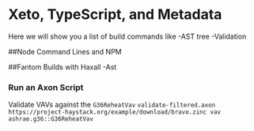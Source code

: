 # Xeto, TypeScript, and Metadata

Here we will show you a list of build commands like
-AST tree
-Validation


##Node Command Lines and NPM


##Fantom Builds with Haxall
-Ast

### Run an Axon Script
Validate VAVs against the `G36ReheatVav`
`validate-filtered.axon https://project-haystack.org/example/download/bravo.zinc vav ashrae.g36::G36ReheatVav`
